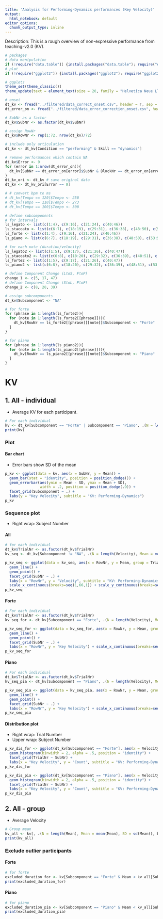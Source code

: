 ```yaml
---
title: 'Analysis for Performing-Dynamics performances (Key Velocity)'
output:
  html_notebook: default
editor_options: 
  chunk_output_type: inline
---
```


Description: This is a rough overview of non-expressive performance from teaching-v2.0 (KV).

```r
# packages
# data manipulation
if (!require("data.table")) {install.packages("data.table"); require("data.table")}
# plot
if (!require("ggplot2")) {install.packages("ggplot2"); require("ggplot2")}

# ggplots
theme_set(theme_classic())
theme_update(text = element_text(size = 20, family = "Helvetica Neue LT Std 57 Condensed"), legend.position = "bottom")
```

```r
# onset
dt_kv <- fread("../filtered/data_correct_onset.csv", header = T, sep = ",", dec = ".") # read a filtered csv
dt_error_on <- fread("../filtered/data_error_correction_onset.csv", header = T, sep = ",", dec = ".") # read an error csv

# SubNr as a factor
dt_kv$SubNr <- as.factor(dt_kv$SubNr)

# assign RowNr
dt_kv$RowNr <- rep(1:72, nrow(dt_kv)/72)

# include only articulation
dt_kv <- dt_kv[Condition == "performing" & Skill == "dynamics"]

# remove performances which contain NA
dt_kv$Error <- 0
for (error in 1:nrow(dt_error_on)){
  dt_kv[SubNr == dt_error_on[error]$SubNr & BlockNr == dt_error_on[error]$BlockNr & TrialNr == dt_error_on[error]$TrialNr]$Error <- 1
}
dt_kv_ori <- dt_kv # save original data
dt_kv <- dt_kv_ori[Error == 0]
```

```r
# # convert bpm to ms
# dt_kv[Tempo == 120]$Tempo <- 250
# dt_kv[Tempo == 110]$Tempo <- 273
# dt_kv[Tempo == 100]$Tempo <- 300

# define subcomponents
# for intervals
ls_legato <- list(c(1:4), c(9:16), c(21:24), c(40:46))
ls_staccato <- list(c(6:7), c(18:19), c(29:31), c(36:38), c(48:50), c(53:55), c(58:64))
ls_forte <- list(c(1:4), c(9:16), c(21:24), c(40:46))
ls_piano <- list(c(6:7), c(18:19), c(29:31), c(36:38), c(48:50), c(53:55), c(58:64))

# for each note (duration/velocity)
ls_legato2 <- list(c(1:5), c(9:17), c(21:26), c(40:47))
ls_staccato2 <- list(c(6:8), c(18:20), c(29:32), c(36:39), c(48:51), c(53:56), c(58:65))
ls_forte2 <- list(c(1:5), c(9:17), c(21:26), c(40:47))
ls_piano2 <- list(c(6:8), c(18:20), c(29:32), c(36:39), c(48:51), c(53:56), c(58:65))

# define Component Change (LtoS, FtoP)
change_1 <- c(5, 17, 47)
# define Component Change (StoL, PtoF)
change_2 <- c(8, 20, 39)

# assign subcomponents
dt_kv$Subcomponent <- "NA"

# for forte
for (phrase in 1:length(ls_forte2)){
  for (note in 1:length(ls_forte2[[phrase]])){
    dt_kv[RowNr == ls_forte2[[phrase]][note]]$Subcomponent <- "Forte"
  }
}

# for piano
for (phrase in 1:length(ls_piano2)){
  for (note in 1:length(ls_piano2[[phrase]])){
    dt_kv[RowNr == ls_piano2[[phrase]][note]]$Subcomponent <- "Piano"
  }
}
```

# KV
## 1. All - individual
- Average KV for each participant.

```r
# For each individual
kv <- dt_kv[Subcomponent == "Forte" | Subcomponent == "Piano", .(N = length(Velocity), Mean = mean(Velocity), SD = sd(Velocity)), by = .(SubNr, Subcomponent)]
print(kv)
```

### Plot
#### Bar chart
- Error bars show SD of the mean

```r
p_kv <- ggplot(data = kv, aes(x = SubNr, y = Mean)) +
  geom_bar(stat = "identity", position = position_dodge()) +
  geom_errorbar(aes(ymin = Mean - SD, ymax = Mean + SD),
                width = .2, position = position_dodge(.9)) +
  facet_grid(Subcomponent ~ .) +
  labs(y = "Key Velocity", subtitle = "KV: Performing-Dynamics")
p_kv
```

### Sequence plot
- Right wrap: Subject Number

#### All
```r
# for each individual
dt_kv$TrialNr <- as.factor(dt_kv$TrialNr)
kv_seq <- dt_kv[Subcomponent != "NA", .(N = length(Velocity), Mean = mean(Velocity)), by = .(SubNr, TrialNr, RowNr)]

p_kv_seq <- ggplot(data = kv_seq, aes(x = RowNr, y = Mean, group = TrialNr, colour = TrialNr)) +
  geom_line() +
  geom_point() +
  facet_grid(SubNr ~ .) +
  labs(x = "RowNr", y = "Velocity", subtitle = "KV: Performing-Dynamics(All)") +
  scale_x_continuous(breaks=seq(1,66,1)) + scale_y_continuous(breaks=seq(0,2,0.5), limits = c(0, 2))
p_kv_seq
```

#### Forte
```r
# For each individual
dt_kv$TrialNr <- as.factor(dt_kv$TrialNr)
kv_seq_for <- dt_kv[Subcomponent == "Forte", .(N = length(Velocity), Mean = mean(Velocity)), by = .(SubNr, TrialNr, RowNr)]

p_kv_seq_for <- ggplot(data = kv_seq_for, aes(x = RowNr, y = Mean, group = TrialNr, colour = TrialNr)) +
  geom_line() +
  geom_point() +
  facet_grid(SubNr ~ .) +
  labs(x = "RowNr", y = "Key Velocity") + scale_x_continuous(breaks=seq(1,66,1))
p_kv_seq_for
```

#### Piano
```r
# For each individual
dt_kv$TrialNr <- as.factor(dt_kv$TrialNr)
kv_seq_pia <- dt_kv[Subcomponent == "Piano", .(N = length(Velocity), Mean = mean(Velocity)), by = .(SubNr, TrialNr, RowNr)]

p_kv_seq_pia <- ggplot(data = kv_seq_pia, aes(x = RowNr, y = Mean, group = TrialNr, colour = TrialNr)) +
  geom_line() +
  geom_point() +
  facet_grid(SubNr ~ .) +
  labs(x = "RowNr", y = "Key Velocity") + scale_x_continuous(breaks=seq(1,66,1))
p_kv_seq_pia
```

#### Distribution plot
- Right wrap: Trial Number
- Upper wrap: Subject Number

```r
p_kv_dis_for <- ggplot(dt_kv[Subcomponent == "Forte"], aes(x = Velocity)) +
  geom_histogram(binwidth = 2, alpha = .5, position = "identity") +
  facet_grid(TrialNr ~ SubNr) +
  labs(x = "Key Velocity", y = "Count", subtitle = "KV: Performing-Dynamics(Forte)")
p_kv_dis_for
```

```r
p_kv_dis_pia <- ggplot(dt_kv[Subcomponent == "Piano"], aes(x = Velocity)) +
  geom_histogram(binwidth = 2, alpha = .5, position = "identity") +
  facet_grid(TrialNr ~ SubNr) +
  labs(x = "Key Velocity", y = "Count", subtitle = "KV: Performing-Dynamics(Piano)")
p_kv_dis_pia
```

## 2. All - group
- Average Velocity

```r
# Group mean
kv_all <- kv[, .(N = length(Mean), Mean = mean(Mean), SD = sd(Mean)), by = .(Subcomponent)]
print(kv_all)
```

### Exclude outlier participants
#### Forte
```r
# for forte
excluded_duration_for <- kv[Subcomponent == "Forte" & Mean < kv_all[Subcomponent == "Forte"]$Mean+3*kv_all[Subcomponent == "Forte"]$SD & Mean > kv_all[Subcomponent == "Forte"]$Mean-3*kv_all$SD]
print(excluded_duration_for)
```

#### Piano
```r
# for piano
excluded_duration_pia <- kv[Subcomponent == "Piano" & Mean < kv_all[Subcomponent == "Piano"]$Mean+3*kv_all[Subcomponent == "Piano"]$SD & Mean > kv_all[Subcomponent == "Piano"]$Mean-3*kv_all$SD]
print(excluded_duration_pia)
```

<!-- # KV Variability -->
<!-- ```{r cv, echo = FALSE} -->
<!-- # for each participant -->
<!-- cv <- dt_kv[EighthNote == "Yes", .(N = length(Velocity), CV = sd(Velocity)/mean(Velocity)) , by = .(SubNr, TrialNr)] -->
<!-- cv -->
<!-- ``` -->

<!-- ```{r cv_box, echo = FALSE} -->
<!-- p_cv_box <- ggplot(cv, aes(x = SubNr, y = CV)) + -->
<!--   geom_boxplot() + -->
<!--   geom_dotplot(binaxis = 'y', stackdir = 'center', dotsize = 0.5) -->
<!-- p_cv_box -->
<!-- ``` -->

<!-- ### Exclude outlier performances -->
<!-- ```{r cv_outlier, echo = FALSE} -->
<!-- # for all -->
<!-- cv_all <- cv[, .(N = length(CV), Mean = mean(CV), SD = sd(CV))] -->
<!-- print(cv_all) -->

<!-- excluded_cv <- cv[CV < cv_all$Mean+3*(cv_all$SD) & CV > cv_all$Mean-3*cv_all$SD] -->
<!-- print(excluded_cv) -->
<!-- ``` -->
